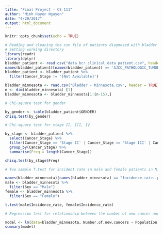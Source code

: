 ```yaml
---
title: "Final Project - CS 111"
author: "Minh Huyen Nguyen"
date: "4/29/2017"
output: html_document
---
```


```r
knitr::opts_chunk$set(echo = TRUE)
```

```r
# Reading and cleaning the csv file of patients diagnosed with bladder cancer
# Setting working directory
library(readr)
library(dplyr)
bladder_patient <- read.csv("data_bcr_clinical_data_patient.csv", header = TRUE)
names(bladder_patient)[names(bladder_patient) == 'AJCC_PATHOLOGIC_TUMOR_STAGE'] <- "Cancer_Stage"
bladder_patient <- bladder_patient %>%
  filter(Cancer_Stage != '[Not Available]')

bladder_minnesota <- read.csv("Bladder - Minnesota.csv", header = TRUE)
n <- dim(bladder_minnesota) [1]
bladder_minnesota <- bladder_minnesota[1:(n-15),]
```

```r
# Chi-square test for gender

by_gender <- table(bladder_patient$GENDER)
chisq.test(by_gender)
```

```r
# Chi-square test for stage II, III, IV

by_stage <- bladder_patient %>% 
  select(Cancer_Stage) %>%
  filter(Cancer_Stage == 'Stage II' | Cancer_Stage == 'Stage III' | Cancer_Stage == "Stage IV") %>%
  group_by(Cancer_Stage) %>%
  summarise(Freq = length(Cancer_Stage))

chisq.test(by_stage$Freq)
```

```r
# Two sample T.test for incident rate in male and female patients in Minnesota from 1988-2013

names(bladder_minnesota)[names(bladder_minnesota) == "Incidence.rate..per.100000."] <- "Incidence_rate" 
male <- bladder_minnesota %>%
  filter(Sex == "Male")
female <- bladder_minnesota %>%
  filter(Sex == "Female")

t.test(male$Incidence_rate, female$Incidence_rate)
```

```r
# Regression test for relationship between the number of new cancer and total population in Minnesota from 1988-2013

model <- lm(data=bladder_minnesota, Number.of.new.cancers ~ Population)
summary(model)
```
